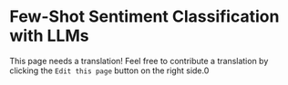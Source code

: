 # Few-Shot Sentiment Classification with LLMs

This page needs a translation! Feel free to contribute a translation by clicking the `Edit this page` button on the right side.0
